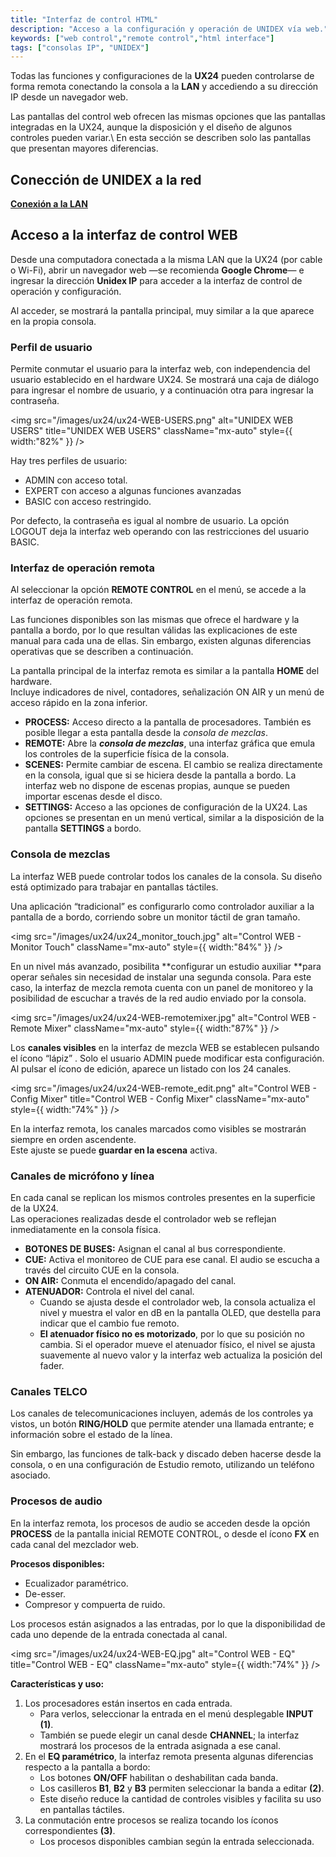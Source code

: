 ```yaml
---
title: "Interfaz de control HTML"
description: "Acceso a la configuración y operación de UNIDEX vía web."
keywords: ["web control","remote control","html interface"]
tags: ["consolas IP", "UNIDEX"]
---
```


Todas las funciones y configuraciones de la **UX24** pueden controlarse de forma remota conectando la consola a la **LAN** y accediendo a su dirección IP desde un navegador web.

<Note>
  Las pantallas del control web ofrecen las mismas opciones que las pantallas integradas en la UX24, aunque la disposición y el diseño de algunos controles pueden variar.\
  En esta sección se describen solo las pantallas que presentan mayores diferencias.
</Note>

## Conección de UNIDEX a la red

<Icon icon="network-wired" iconType="solid" color="#ff6600" size={22} />  [**Conexión a la LAN**](/es/unidex/ux24-instalacion-red)

## Acceso a la interfaz de control WEB

Desde una computadora conectada a la misma LAN que la UX24 (por cable o Wi-Fi), abrir un navegador web —se recomienda **Google Chrome**— e ingresar la dirección **Unidex IP** para acceder a la interfaz de control de operación y configuración.

Al acceder, se mostrará la pantalla principal, muy similar a la que aparece en la propia consola.

### Perfil de usuario

Permite conmutar el usuario para la interfaz web, con independencia del usuario establecido en el hardware UX24. Se mostrará una caja de diálogo para ingresar el nombre de usuario, y a continuación otra para ingresar la contraseña.

<img
  src="/images/ux24/ux24-WEB-USERS.png"
  alt="UNIDEX WEB USERS"
  title="UNIDEX WEB USERS"
  className="mx-auto"
  style={{ width:"82%" }}
/>

<Note>
  Hay tres perfiles de usuario:

  - ADMIN  con acceso total.
  - EXPERT  con acceso a algunas funciones avanzadas
  - BASIC    con acceso restringido.
</Note>

Por defecto, la contraseña es igual al nombre de usuario. La opción LOGOUT deja la interfaz web operando con las restricciones del usuario BASIC.

### Interfaz de operación remota

Al seleccionar la opción **REMOTE CONTROL** en el menú, se accede a la interfaz de operación remota.

Las funciones disponibles son las mismas que ofrece el hardware y la pantalla a bordo, por lo que resultan válidas las explicaciones de este manual para cada una de ellas. Sin embargo, existen algunas diferencias operativas que se describen a continuación.

La pantalla principal de la interfaz remota es similar a la pantalla **HOME** del hardware.\
Incluye indicadores de nivel, contadores, señalización ON AIR y un menú de acceso rápido en la zona inferior.

- **PROCESS:** Acceso directo a la pantalla de procesadores. También es posible llegar a esta pantalla desde la _consola de mezclas_.
- **REMOTE:** Abre la **_consola de mezclas_**, una interfaz gráfica que emula los controles de la superficie física de la consola.
- **SCENES:** Permite cambiar de escena. El cambio se realiza directamente en la consola, igual que si se hiciera desde la pantalla a bordo. La interfaz web no dispone de escenas propias, aunque se pueden importar escenas desde el disco.
- **SETTINGS:** Acceso a las opciones de configuración de la UX24. Las opciones se presentan en un menú vertical, similar a la disposición de la pantalla **SETTINGS** a bordo.

### Consola de mezclas

La interfaz WEB puede controlar todos los canales de la consola. Su diseño está optimizado para trabajar en pantallas táctiles.

Una aplicación “tradicional” es configurarlo como controlador auxiliar a la pantalla de a bordo, corriendo sobre un monitor táctil de gran tamaño.

<img
  src="/images/ux24/ux24_monitor_touch.jpg"
  alt="Control WEB - Monitor Touch"
  className="mx-auto"
  style={{ width:"84%" }}
/>

En un nivel más avanzado, posibilita \*\*configurar un estudio auxiliar \*\*para operar señales sin necesidad de instalar una segunda consola. Para este caso, la interfaz de mezcla remota cuenta con un panel de monitoreo y la posibilidad de escuchar a través de la red audio enviado por la consola.

<img
  src="/images/ux24/ux24-WEB-remotemixer.jpg"
  alt="Control WEB - Remote Mixer"
  className="mx-auto"
  style={{ width:"87%" }}
/>

Los **canales visibles** en la interfaz de mezcla WEB se establecen pulsando el ícono “lápiz” . Solo el usuario ADMIN puede modificar esta configuración. Al pulsar el ícono de edición, aparece un listado con los 24 canales.

<img
  src="/images/ux24/ux24-WEB-remote_edit.png"
  alt="Control WEB - Config Mixer"
  title="Control WEB - Config Mixer"
  className="mx-auto"
  style={{ width:"74%" }}
/>

En la interfaz remota, los canales marcados como visibles se mostrarán siempre en orden ascendente.\
Este ajuste se puede **guardar en la escena** activa.

### **Canales de micrófono y línea**

En cada canal se replican los mismos controles presentes en la superficie de la UX24.\
Las operaciones realizadas desde el controlador web se reflejan inmediatamente en la consola física.

- **BOTONES DE BUSES:** Asignan el canal al bus correspondiente.
- **CUE:** Activa el monitoreo de CUE para ese canal. El audio se escucha a través del circuito CUE en la consola.
- **ON AIR:** Conmuta el encendido/apagado del canal.
- **ATENUADOR:** Controla el nivel del canal.
  - Cuando se ajusta desde el controlador web, la consola actualiza el nivel y muestra el valor en dB en la pantalla OLED, que destella para indicar que el cambio fue remoto.
  - **El atenuador físico no es motorizado**, por lo que su posición no cambia. Si el operador mueve el atenuador físico, el nivel se ajusta suavemente al nuevo valor y la interfaz web actualiza la posición del fader.

### Canales TELCO

Los canales de telecomunicaciones incluyen, además de los controles ya vistos, un botón **RING/HOLD** que permite atender una llamada entrante; e información sobre el estado de la línea.

Sin embargo, las funciones de talk-back y discado deben hacerse desde la consola, o en una configuración de Estudio remoto, utilizando un teléfono asociado.

### Procesos de audio

En la interfaz remota, los procesos de audio se acceden desde la opción **PROCESS** de la pantalla inicial REMOTE CONTROL, o desde el ícono **FX** en cada canal del mezclador web.

**Procesos disponibles:**

- Ecualizador paramétrico.
- De-esser.
- Compresor y compuerta de ruido.

<Note>
  Los procesos están asignados a las entradas, por lo que la disponibilidad de cada uno depende de la entrada conectada al canal.
</Note>

<img
  src="/images/ux24/ux24-WEB-EQ.jpg"
  alt="Control WEB - EQ"
  title="Control WEB - EQ"
  className="mx-auto"
  style={{ width:"74%" }}
/>

**Características y uso:**

1. Los procesadores están insertos en cada entrada.
   - Para verlos, seleccionar la entrada en el menú desplegable **INPUT (1)**.
   - También se puede elegir un canal desde **CHANNEL**; la interfaz mostrará los procesos de la entrada asignada a ese canal.
2. En el **EQ paramétrico**, la interfaz remota presenta algunas diferencias respecto a la pantalla a bordo:
   - Los botones **ON/OFF** habilitan o deshabilitan cada banda.
   - Los casilleros **B1**, **B2** y **B3** permiten seleccionar la banda a editar **(2)**.
   - Este diseño reduce la cantidad de controles visibles y facilita su uso en pantallas táctiles.
3. La conmutación entre procesos se realiza tocando los íconos correspondientes **(3)**.
   - Los procesos disponibles cambian según la entrada seleccionada.